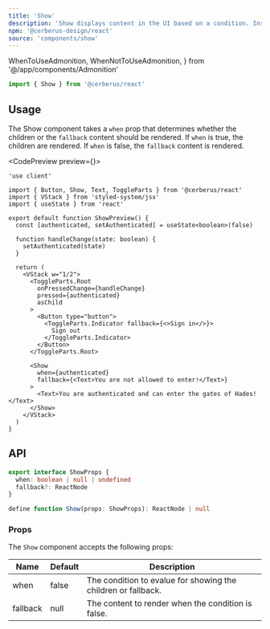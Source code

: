 ```yaml
---
title: 'Show'
description: 'Show displays content in the UI based on a condition. Inspired by SolidJS.'
npm: '@cerberus-design/react'
source: 'components/show'
---
```


  WhenToUseAdmonition,
  WhenNotToUseAdmonition,
} from '@/app/components/Admonition'

```ts
import { Show } from '@cerberus/react'
```

<WhenNotToUseAdmonition description="If you need to toggle an action between states based on user interaction, use the Toggle." />

## Usage

The Show component takes a `when` prop that determines whether the children or the `fallback` content should be rendered. If `when` is true, the children are rendered. If `when` is false, the `fallback` content is rendered.

<CodePreview preview={<ShowPreview />}>
```tsx title="auth-feat.tsx"
'use client'

import { Button, Show, Text, ToggleParts } from '@cerberus/react'
import { VStack } from 'styled-system/jsx'
import { useState } from 'react'

export default function ShowPreview() {
  const [authenticated, setAuthenticated] = useState<boolean>(false)

  function handleChange(state: boolean) {
    setAuthenticated(state)
  }

  return (
    <VStack w="1/2">
      <ToggleParts.Root
        onPressedChange={handleChange}
        pressed={authenticated}
        asChild
      >
        <Button type="button">
          <ToggleParts.Indicator fallback={<>Sign in</>}>
            Sign out
          </ToggleParts.Indicator>
        </Button>
      </ToggleParts.Root>

      <Show
        when={authenticated}
        fallback={<Text>You are not allowed to enter!</Text>}
      >
        <Text>You are authenticated and can enter the gates of Hades!</Text>
      </Show>
    </VStack>
  )
}
```
</CodePreview>


## API

```ts showLineNumbers=false
export interface ShowProps {
  when: boolean | null | undefined
  fallback?: ReactNode
}

define function Show(props: ShowProps): ReactNode | null
```

### Props

The `Show` component accepts the following props:

| Name     | Default | Description                                                   |
| -------- | ------- | ------------------------------------------------------------- |
| when     | false   | The condition to evalue for showing the children or fallback. |
| fallback | null    | The content to render when the condition is false.            |
